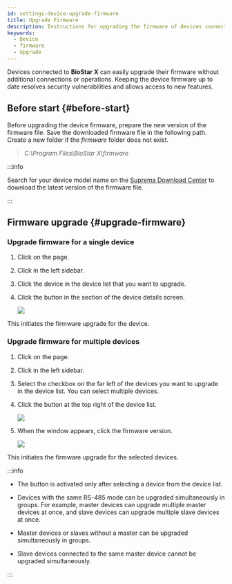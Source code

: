 ```yaml
---
id: settings-device-upgrade-firmware
title: Upgrade Firmware
description: Instructions for upgrading the firmware of devices connected to BioStar X.
keywords:
  - Device
  - firmware
  - Upgrade
---
```


Devices connected to **BioStar X** can easily upgrade their firmware without additional connections or operations. Keeping the device firmware up to date resolves security vulnerabilities and allows access to new features.

## Before start {#before-start}

Before upgrading the device firmware, prepare the new version of the firmware file. Save the downloaded firmware file in the following path. Create a new folder if the *firmware* folder does not exist.

> *C:\Program Files\BioStar X\firmware*

:::info

Search for your device model name on the [Suprema Download Center](https://download.supremainc.com) to download the latest version of the firmware file.

:::

## Firmware upgrade {#upgrade-firmware}

### Upgrade firmware for a single device

1. Click <Cmd sid='shell.header.setting' /> on the <Cmd sid='shell.header.launcher' /> page.

2. Click <Cmd sid='setting.menu.device.root' /> in the left sidebar.

3. Click the device in the device list that you want to upgrade.

4. Click the <Cmd sid='button.firmwareUpgrade' product='2' /> button in the <Cmd sid='device.info.information' product='2' /> section of the device details screen.

   <Image src='/img/biostarx-setting-device-info-upgrade-firmware.png' />

This initiates the firmware upgrade for the device.

### Upgrade firmware for multiple devices

1. Click <Cmd sid='shell.header.setting' /> on the <Cmd sid='shell.header.launcher' /> page.

2. Click <Cmd sid='setting.menu.device.root' /> in the left sidebar.

3. Select the checkbox on the far left of the devices you want to upgrade in the device list. You can select multiple devices.

4. Click the <Cmd sid='button.firmwareUpgrade' product='2' /> button at the top right of the device list.

   <Image src='/img/biostarx-setting-device-upgrade-firmware.png' />

5. When the <Cmd sid='device.firmwareUpgrade' product='2' /> window appears, click the firmware version.

   <Image src='/img/biostarx-setting-device-upgrade-firmware-popup.png' />

This initiates the firmware upgrade for the selected devices.

:::info

* The <Cmd sid='button.firmwareUpgrade' product='2' /> button is activated only after selecting a device from the device list.

* Devices with the same RS-485 mode can be upgraded simultaneously in groups. For example, master devices can upgrade multiple master devices at once, and slave devices can upgrade multiple slave devices at once.

* Master devices or slaves without a master can be upgraded simultaneously in groups.

* Slave devices connected to the same master device cannot be upgraded simultaneously.

:::
